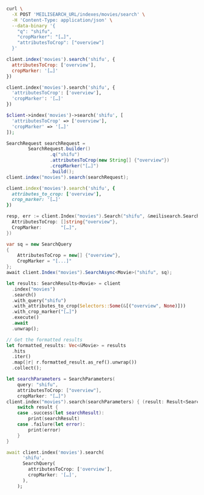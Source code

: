 <CodeGroup>

```bash cURL
curl \
  -X POST 'MEILISEARCH_URL/indexes/movies/search' \
  -H 'Content-Type: application/json' \
  --data-binary '{
    "q": "shifu",
    "cropMarker": "[…]",
    "attributesToCrop": ["overview"]
  }'
```


```javascript JS
client.index('movies').search('shifu', {
  attributesToCrop: ['overview'],
  cropMarker: '[…]'
})
```


```python Python
client.index('movies').search('shifu', {
  'attributesToCrop': ['overview'],
  'cropMarker': '[…]'
})
```


```php PHP
$client->index('movies')->search('shifu', [
  'attributesToCrop' => ['overview'],
  'cropMarker' => '[…]'
]);
```


```java Java
SearchRequest searchRequest =
        SearchRequest.builder()
                .q("shifu")
                .attributesToCrop(new String[] {"overview"})
                .cropMarker("[…]")
                .build();
client.index("movies").search(searchRequest);
```


```ruby Ruby
client.index('movies').search('shifu', {
  attributes_to_crop: ['overview'],
  crop_marker: '[…]'
})
```


```go Go
resp, err := client.Index("movies").Search("shifu", &meilisearch.SearchRequest{
  AttributesToCrop: []string{"overview"},
  CropMarker:       "[…]",
})
```


```csharp C#
var sq = new SearchQuery
{
    AttributesToCrop = new[] {"overview"},
    CropMarker = "[...]"
};
await client.Index("movies").SearchAsync<Movie>("shifu", sq);
```


```rust Rust
let results: SearchResults<Movie> = client
  .index("movies")
  .search()
  .with_query("shifu")
  .with_attributes_to_crop(Selectors::Some(&[("overview", None)]))
  .with_crop_marker("[…]")
  .execute()
  .await
  .unwrap();

// Get the formatted results
let formatted_results: Vec<&Movie> = results
  .hits
  .iter()
  .map(|r| r.formatted_result.as_ref().unwrap())
  .collect();
```


```swift Swift
let searchParameters = SearchParameters(
    query: "shifu",
    attributesToCrop: ["overview"],
    cropMarker: "[…]")
client.index("movies").search(searchParameters) { (result: Result<Searchable<Movie>, Swift.Error>) in
    switch result {
    case .success(let searchResult):
        print(searchResult)
    case .failure(let error):
        print(error)
    }
}
```


```dart Dart
await client.index('movies').search(
      'shifu',
      SearchQuery(
        attributesToCrop: ['overview'],
        cropMarker: '[…]',
      ),
    );
```

</CodeGroup>